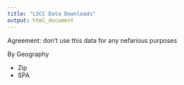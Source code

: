 ```yaml
---
title: "LSCC Data Downloads"
output: html_document
---
```


Agreement: don't use this data for any nefarious purposes

By Geography

* Zip
* SPA
